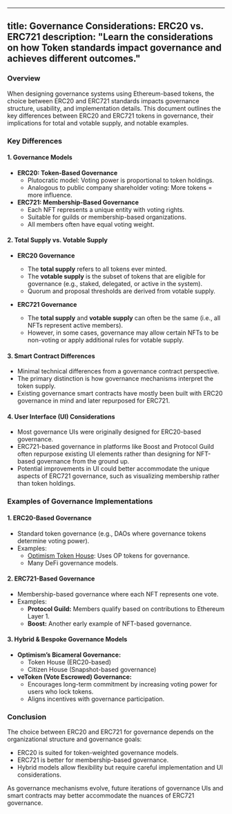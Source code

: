 


---
title: Governance Considerations: ERC20 vs. ERC721
description: "Learn the considerations on how Token standards impact governance and achieves different outcomes."
---

### Overview

When designing governance systems using Ethereum-based tokens, the choice between ERC20 and ERC721 standards impacts governance structure, usability, and implementation details. This document outlines the key differences between ERC20 and ERC721 tokens in governance, their implications for total and votable supply, and notable examples.

### Key Differences

#### 1. Governance Models

- **ERC20: Token-Based Governance**
  - Plutocratic model: Voting power is proportional to token holdings.
  - Analogous to public company shareholder voting: More tokens = more influence.
- **ERC721: Membership-Based Governance**
  - Each NFT represents a unique entity with voting rights.
  - Suitable for guilds or membership-based organizations.
  - All members often have equal voting weight.

#### 2. Total Supply vs. Votable Supply

- **ERC20 Governance**

  - The **total supply** refers to all tokens ever minted.
  - The **votable supply** is the subset of tokens that are eligible for governance (e.g., staked, delegated, or active in the system).
  - Quorum and proposal thresholds are derived from votable supply.

- **ERC721 Governance**

  - The **total supply** and **votable supply** can often be the same (i.e., all NFTs represent active members).
  - However, in some cases, governance may allow certain NFTs to be non-voting or apply additional rules for votable supply.

#### 3. Smart Contract Differences

- Minimal technical differences from a governance contract perspective.
- The primary distinction is how governance mechanisms interpret the token supply.
- Existing governance smart contracts have mostly been built with ERC20 governance in mind and later repurposed for ERC721.

#### 4. User Interface (UI) Considerations

- Most governance UIs were originally designed for ERC20-based governance.
- ERC721-based governance in platforms like Boost and Protocol Guild often repurpose existing UI elements rather than designing for NFT-based governance from the ground up.
- Potential improvements in UI could better accommodate the unique aspects of ERC721 governance, such as visualizing membership rather than token holdings.

### Examples of Governance Implementations

#### 1. **ERC20-Based Governance**

- Standard token governance (e.g., DAOs where governance tokens determine voting power).
- Examples:
  - [Optimism Token House](https://vote.optimism.io/): Uses OP tokens for governance.
  - Many DeFi governance models.

#### 2. **ERC721-Based Governance**

- Membership-based governance where each NFT represents one vote.
- Examples:
  - **Protocol Guild:** Members qualify based on contributions to Ethereum Layer 1.
  - **Boost:** Another early example of NFT-based governance.

#### 3. **Hybrid & Bespoke Governance Models**

- **Optimism’s Bicameral Governance:**
  - Token House (ERC20-based)
  - Citizen House (Snapshot-based governance)
- **veToken (Vote Escrowed) Governance:**
  - Encourages long-term commitment by increasing voting power for users who lock tokens.
  - Aligns incentives with governance participation.

### Conclusion

The choice between ERC20 and ERC721 for governance depends on the organizational structure and governance goals:

- ERC20 is suited for token-weighted governance models.
- ERC721 is better for membership-based governance.
- Hybrid models allow flexibility but require careful implementation and UI considerations.

As governance mechanisms evolve, future iterations of governance UIs and smart contracts may better accommodate the nuances of ERC721 governance.
